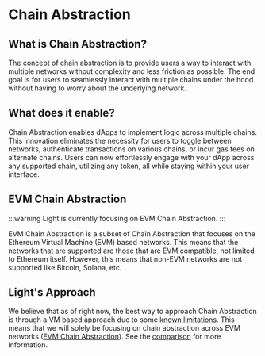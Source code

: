 # Chain Abstraction

## What is Chain Abstraction?

The concept of chain abstraction is to provide users a way to interact with multiple networks without complexity and less friction as possible.
The end goal is for users to seamlessly interact with multiple chains under the hood without having to worry about the underlying network.

## What does it enable?

Chain Abstraction enables dApps to implement logic across multiple chains.
This innovation eliminates the necessity for users to toggle between networks, authenticate transactions on various chains, or incur gas fees on alternate chains.
Users can now effortlessly engage with your dApp across any supported chain, utilizing any token, all while staying within your user interface.

## EVM Chain Abstraction

:::warning
Light is currently focusing on EVM Chain Abstraction.
:::

EVM Chain Abstraction is a subset of Chain Abstraction that focuses on the Ethereum Virtual Machine (EVM) based networks.
This means that the networks that are supported are those that are EVM compatible, not limited to Ethereum itself.
However, this means that non-EVM networks are not supported like Bitcoin, Solana, etc.

## Light's Approach

We believe that as of right now, the best way to approach Chain Abstraction is through a VM based approach due to some [known limitations](/glossary/limitations).
This means that we will solely be focusing on chain abstraction across EVM networks ([EVM Chain Abstraction](/introduction/chain-abstraction#evm-chain-abstraction)).
See the [comparison](/introduction/comparison) for more information.
